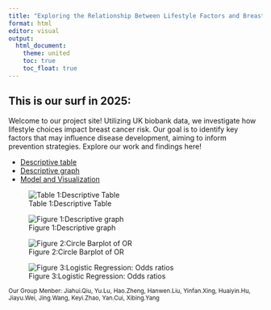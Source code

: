 ```yaml
---
title: "Exploring the Relationship Between Lifestyle Factors and Breast Cancer"
format: html
editor: visual
output: 
  html_document:
    theme: united
    toc: true
    toc_float: true
---
```


## This is our surf in 2025:

Welcome to our project site! Utilizing UK biobank data, we investigate how lifestyle choices impact breast cancer risk. Our goal is to identify key factors that may influence disease development, aiming to inform prevention strategies. Explore our work and findings here!



-   [Descriptive table](descriptive_table.html)
-   [Descriptive graph](descriptive_graph.html)
-   [Model and Visualization](Model.html)


![Table 1:Descriptive Table](descriptive.png)



![Figure 1:Descriptive graph](descriptive_graph.png)

![Figure 2:Circle Barplot of OR](circle_barplot.png)

![Figure 3:Logistic Regression: Odds ratios](CI_forest_plot.png)




<small>Our Group Menber: Jiahui.Qiu, Yu.Lu, Hao.Zheng, Hanwen.Liu, Yinfan.Xing, Huaiyin.Hu, Jiayu.Wei, Jing.Wang, Keyi.Zhao, Yan.Cui, Xibing.Yang<small>

